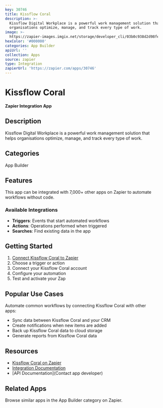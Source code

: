 ```yaml
---
key: 30746
title: Kissflow Coral
description: >-
  Kissflow Digital Workplace is a powerful work management solution that helps
  organisations optimize, manage, and track every type of work.
image: >-
  https://zapier-images.imgix.net/storage/developer_cli/03b0c938d2d98fe6f8424302c0fe2677_3.png?auto=format%2Ccompress&ixlib=python-3.0.0&q=50
hexColor: '#000000'
categories: App Builder
apiUrl: ''
collection: Apps
source: zapier
type: Integration
zapierUrl: 'https://zapier.com/apps/30746'
---
```

# Kissflow Coral

**Zapier Integration App**

## Description

Kissflow Digital Workplace is a powerful work management solution that helps organisations optimize, manage, and track every type of work.

## Categories

App Builder

## Features

This app can be integrated with 7,000+ other apps on Zapier to automate workflows without code.

### Available Integrations

- **Triggers**: Events that start automated workflows
- **Actions**: Operations performed when triggered
- **Searches**: Find existing data in the app

## Getting Started

1. [Connect Kissflow Coral to Zapier](https://zapier.com/apps/30746)
2. Choose a trigger or action
3. Connect your Kissflow Coral account
4. Configure your automation
5. Test and activate your Zap

## Popular Use Cases

Automate common workflows by connecting Kissflow Coral with other apps:

- Sync data between Kissflow Coral and your CRM
- Create notifications when new items are added
- Back up Kissflow Coral data to cloud storage
- Generate reports from Kissflow Coral data

## Resources

- [Kissflow Coral on Zapier](https://zapier.com/apps/30746)
- [Integration Documentation](https://zapier.com/apps/30746/integrations)
- [API Documentation](Contact app developer)

## Related Apps

Browse similar apps in the App Builder category on Zapier.
